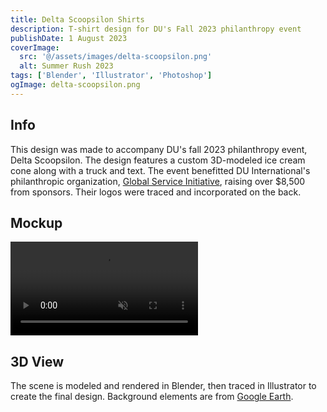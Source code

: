```yaml
---
title: Delta Scoopsilon Shirts
description: T-shirt design for DU's Fall 2023 philanthropy event
publishDate: 1 August 2023
coverImage:
  src: '@/assets/images/delta-scoopsilon.png'
  alt: Summer Rush 2023
tags: ['Blender', 'Illustrator', 'Photoshop']
ogImage: delta-scoopsilon.png
---
```



## Info

This design was made to accompany DU's fall 2023 philanthropy event, Delta Scoopsilon. The design features a custom 3D-modeled ice cream cone along with a truck and text. The event benefitted DU International's philanthropic organization, [Global Service Initiative](https://www.deltau.org/global-service-initiative), raising over $8,500 from sponsors. Their logos were traced and incorporated on the back.

## Mockup

<video class='mx-auto w-full' autoplay loop muted playsinline>
  <source
    src='https://content.mikepayne.me/videos/delta-scoopsilon.webm'
    type='video/mp4'
  />
  Your browser does not support the video tag.
</video>

## 3D View

The scene is modeled and rendered in Blender, then traced in Illustrator to create the final design. Background elements are from [Google Earth](https://earth.google.com/web/).

<Lightbox src={blender} alt='3d Scene' />
<Lightbox src={text} alt='3D Text' />
